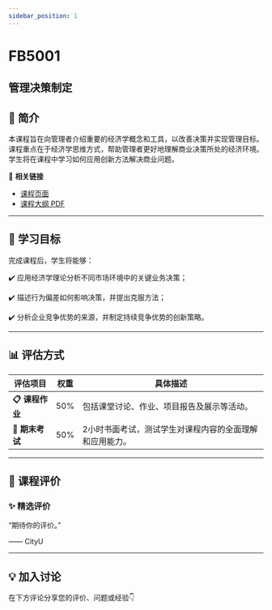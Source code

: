 ```yaml
---
sidebar_position: 1
---
```


# FB5001
## 管理决策制定

## **📘 简介**
本课程旨在向管理者介绍重要的经济学概念和工具，以改善决策并实现管理目标。课程重点在于经济学思维方式，帮助管理者更好地理解商业决策所处的经济环境。学生将在课程中学习如何应用创新方法解决商业问题。

🔗 **相关链接**
- [课程页面](https://www.cityu.edu.hk/catalogue/pg/202425/course/FB5001.htm)
- [课程大纲 PDF](https://www.cityu.edu.hk/catalogue/pg/202425/course/FB5001.pdf)

---

## **🎯 学习目标**

完成课程后，学生将能够：


✔️ 应用经济学理论分析不同市场环境中的关键业务决策；

✔️ 描述行为偏差如何影响决策，并提出克服方法；

✔️ 分析企业竞争优势的来源，并制定持续竞争优势的创新策略。

---

## **📊 评估方式**

| **评估项目**          | **权重** | **具体描述**                                                                                     |
|----------------------|---------|-----------------------------------------------------------------------------------------------|
| **📋 课程作业**        | 50%     | 包括课堂讨论、作业、项目报告及展示等活动。                                                      |
| **📄 期末考试**        | 50%     | 2小时书面考试，测试学生对课程内容的全面理解和应用能力。                                           |

---

## **💬 课程评价**

### ✨ **精选评价**
<div className={commentStyles.commentBox}>
    <p className={commentStyles.commentText}>
        “期待你的评价。”
    </p>
    <p className={commentStyles.commentAuthor}>—— CityU</p>
</div>

---

## **💡 加入讨论**

在下方评论分享您的评价、问题或经验👇
<Utterances />